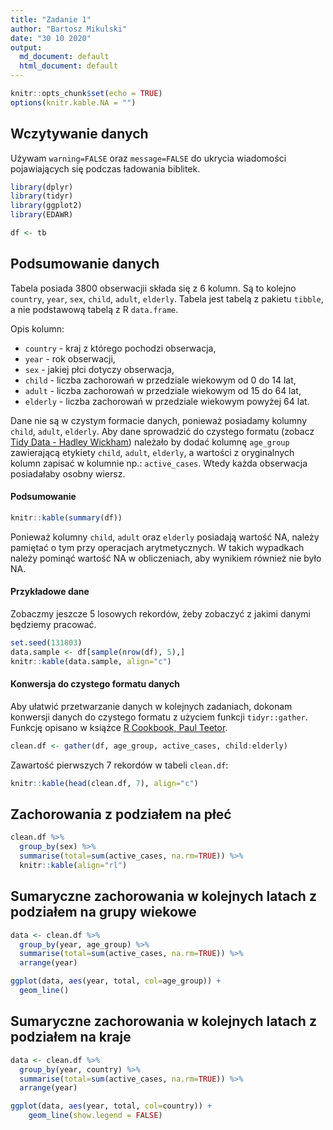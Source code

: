 ```yaml
---
title: "Zadanie 1"
author: "Bartosz Mikulski"
date: "30 10 2020"
output:
  md_document: default
  html_document: default
---
```


```r
knitr::opts_chunk$set(echo = TRUE)
options(knitr.kable.NA = "")
```

<!-- [Zadanie](http://www.cs.put.poznan.pl/alabijak/emd/04_Powtarzalne_eksperymenty.html#/37) -->

## Wczytywanie danych

Używam `warning=FALSE` oraz `message=FALSE` do ukrycia wiadomości pojawiających się podczas ładowania biblitek.

```r
library(dplyr)
library(tidyr)
library(ggplot2)
library(EDAWR)

df <- tb
```

## Podsumowanie danych

Tabela posiada 3800 obserwacjii składa się z 6 kolumn. Są to kolejno `country`, `year`, `sex`, `child`, `adult`, `elderly`. Tabela jest tabelą z pakietu `tibble`, a nie podstawową tabelą z R `data.frame`.

Opis kolumn:

* `country` - kraj z którego pochodzi obserwacja,
* `year` - rok obserwacji,
* `sex` - jakiej płci dotyczy obserwacja,
* `child` - liczba zachorowań w przedziale wiekowym od 0 do 14 lat,
* `adult` - liczba zachorowań w przedziale wiekowym od 15 do 64 lat,
* `elderly` - liczba zachorowań w przedziale wiekowym powyżej 64 lat.

Dane nie są w czystym formacie danych, ponieważ posiadamy kolumny `child`, `adult`, `elderly`. Aby dane sprowadzić do czystego formatu (zobacz [Tidy Data - Hadley Wickham](https://vita.had.co.nz/papers/tidy-data.pdf)) należało by dodać kolumnę `age_group` zawierającą etykiety `child`, `adult`, `elderly`, a wartości z oryginalnych kolumn zapisać w kolumnie np.: `active_cases`. Wtedy każda obserwacja posiadałaby osobny wiersz.

#### Podsumowanie
```r
knitr::kable(summary(df))
```

Ponieważ kolumny `child`, `adult` oraz `elderly` posiadają wartość NA, należy pamiętać o tym przy operacjach arytmetycznych. W takich wypadkach należy pominąć wartość NA w obliczeniach, aby wynikiem również nie było NA.

#### Przykładowe dane

Zobaczmy jeszcze 5 losowych rekordów, żeby zobaczyć z jakimi danymi będziemy pracować.

```r
set.seed(131803)
data.sample <- df[sample(nrow(df), 5),]
knitr::kable(data.sample, align="c")
```

#### Konwersja do czystego formatu danych

Aby ułatwić przetwarzanie danych w kolejnych zadaniach, dokonam konwersji danych do czystego formatu z użyciem funkcji `tidyr::gather`. Funkcję opisano w książce [R Cookbook, Paul Teetor](http://www.cookbook-r.com/Manipulating_data/Converting_data_between_wide_and_long_format/).

```r
clean.df <- gather(df, age_group, active_cases, child:elderly)
```

Zawartość pierwszych 7 rekordów w tabeli `clean.df`:

```r
knitr::kable(head(clean.df, 7), align="c")
```

## Zachorowania z podziałem na płeć
```r
clean.df %>%
  group_by(sex) %>%
  summarise(total=sum(active_cases, na.rm=TRUE)) %>%
  knitr::kable(align="rl")
```

## Sumaryczne zachorowania w kolejnych latach z podziałem na grupy wiekowe
```r
data <- clean.df %>%
  group_by(year, age_group) %>%
  summarise(total=sum(active_cases, na.rm=TRUE)) %>%
  arrange(year)

ggplot(data, aes(year, total, col=age_group)) +
  geom_line()
```

## Sumaryczne zachorowania w kolejnych latach z podziałem na kraje
```r

data <- clean.df %>%
  group_by(year, country) %>%
  summarise(total=sum(active_cases, na.rm=TRUE)) %>%
  arrange(year)

ggplot(data, aes(year, total, col=country)) +
    geom_line(show.legend = FALSE)
```

